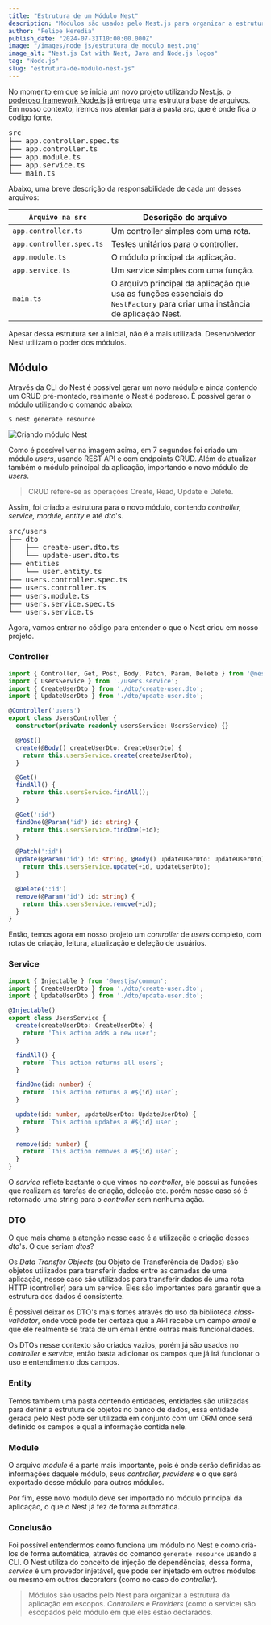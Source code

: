 ```yaml
---
title: "Estrutura de um Módulo Nest"
description: "Módulos são usados pelo Nest.js para organizar a estrutura da aplicação em escopos."
author: "Felipe Heredia"
publish_date: "2024-07-31T10:00:00.000Z"
image: "/images/node_js/estrutura_de_modulo_nest.png"
image_alt: "Nest.js Cat with Nest, Java and Node.js logos"
tag: "Node.js"
slug: "estrutura-de-modulo-nest-js"
---
```


No momento em que se inicia um novo projeto utilizando Nest.js, [o poderoso framework
Node.js](/pt-br/blog/nest-js-poderoso-framework-node-js) já entrega uma estrutura base de arquivos.
Em nosso contexto, iremos nos atentar para a pasta _src_, que é onde fica o código fonte.

<pre class="tree">
src
├── app.controller.spec.ts
├── app.controller.ts
├── app.module.ts
├── app.service.ts
└── main.ts
</pre>

Abaixo, uma breve descrição da responsabilidade de cada um desses arquivos:

| `Arquivo na src`         | Descrição do arquivo                                                                                                           |
| ------------------------ | ------------------------------------------------------------------------------------------------------------------------------ |
| `app.controller.ts`      | Um controller simples com uma rota.                                                                                            |
| `app.controller.spec.ts` | Testes unitários para o controller.                                                                                            |
| `app.module.ts`          | O módulo principal da aplicação.                                                                                               |
| `app.service.ts`         | Um service simples com uma função.                                                                                             |
| `main.ts`                | O arquivo principal da aplicação que usa as funções essenciais do `NestFactory` para criar uma instância de aplicação Nest.    |

Apesar dessa estrutura ser a inicial, não é a mais utilizada. Desenvolvedor Nest utilizam o poder dos módulos.

## Módulo

Através da CLI do Nest é possível gerar um novo módulo e ainda contendo um CRUD pré-montado,
realmente o Nest é poderoso. É possível gerar o módulo utilizando o comando abaixo:

`$ nest generate resource`

![Criando módulo Nest](/images/node_js/estrutura_de_modulo_nest_criando.png)

Como é possível ver na imagem acima, em 7 segundos foi criado um módulo _users_, usando REST API e com endpoints CRUD.
Além de atualizar também o módulo principal da aplicação, importando o novo módulo de _users_.

> CRUD refere-se as operações Create, Read, Update e Delete.

Assim, foi criado a estrutura para o novo módulo, contendo _controller, service, module, entity_ e até _dto_'s.

<pre>
src/users
├── dto
│   ├── create-user.dto.ts
│   └── update-user.dto.ts
├── entities
│   └── user.entity.ts
├── users.controller.spec.ts
├── users.controller.ts
├── users.module.ts
├── users.service.spec.ts
└── users.service.ts
</pre>

Agora, vamos entrar no código para entender o que o Nest criou em nosso projeto.

### Controller

```ts
import { Controller, Get, Post, Body, Patch, Param, Delete } from '@nestjs/common';
import { UsersService } from './users.service';
import { CreateUserDto } from './dto/create-user.dto';
import { UpdateUserDto } from './dto/update-user.dto';

@Controller('users')
export class UsersController {
  constructor(private readonly usersService: UsersService) {}

  @Post()
  create(@Body() createUserDto: CreateUserDto) {
    return this.usersService.create(createUserDto);
  }

  @Get()
  findAll() {
    return this.usersService.findAll();
  }

  @Get(':id')
  findOne(@Param('id') id: string) {
    return this.usersService.findOne(+id);
  }

  @Patch(':id')
  update(@Param('id') id: string, @Body() updateUserDto: UpdateUserDto) {
    return this.usersService.update(+id, updateUserDto);
  }

  @Delete(':id')
  remove(@Param('id') id: string) {
    return this.usersService.remove(+id);
  }
}
```

Então, temos agora em nosso projeto um _controller_ de _users_ completo, com rotas de
criação, leitura, atualização e deleção de usuários.

### Service

```ts
import { Injectable } from '@nestjs/common';
import { CreateUserDto } from './dto/create-user.dto';
import { UpdateUserDto } from './dto/update-user.dto';

@Injectable()
export class UsersService {
  create(createUserDto: CreateUserDto) {
    return 'This action adds a new user';
  }

  findAll() {
    return `This action returns all users`;
  }

  findOne(id: number) {
    return `This action returns a #${id} user`;
  }

  update(id: number, updateUserDto: UpdateUserDto) {
    return `This action updates a #${id} user`;
  }

  remove(id: number) {
    return `This action removes a #${id} user`;
  }
}
```

O _service_ reflete bastante o que vimos no _controller_, ele possui as funções que realizam
as tarefas de criação, deleção etc. porém nesse caso só é retornado uma string para o
_controller_ sem nenhuma ação.

### DTO

O que mais chama a atenção nesse caso é a utilização e criação desses _dto_'s. O que seriam _dtos_?

Os _Data Transfer Objects_ (ou Objeto de Transferência de Dados) são objetos utilizados
para transferir dados entre as camadas de uma aplicação,
nesse caso são utilizados para transferir dados de uma rota HTTP (controller) para um service.
Eles são importantes para garantir que a estrutura dos dados é consistente.

É possível deixar os DTO's mais fortes através do uso da biblioteca _class-validator_,
onde você pode ter certeza que a API recebe um campo _email_ e que ele realmente
se trata de um email entre outras mais funcionalidades.

Os DTOs nesse contexto são criados vazios, porém já são usados no _controller_ e _service_,
então basta adicionar os campos que já irá funcionar o uso e entendimento dos campos.

### Entity

Temos também uma pasta contendo entidades, entidades são utilizadas para definir
a estrutura de objetos no banco de dados, essa entidade gerada pelo Nest
pode ser utilizada em conjunto com um ORM onde será definido os campos e qual a informação contida nele.

### Module

O arquivo _module_ é a parte mais importante, pois é onde serão definidas as informações daquele módulo,
seus _controller, providers_ e o que será exportado desse módulo para outros módulos.

Por fim, esse novo módulo deve ser importado no módulo principal da aplicação, o que o Nest já fez de forma automática.

### Conclusão

Foi possível entendermos como funciona um módulo no Nest e como criá-los de forma automática, através do comando `generate resource` usando a CLI.
O Nest utiliza do conceito de injeção de dependências, dessa forma, _service_ é um provedor injetável, que pode ser injetado em outros módulos
ou mesmo em outros decorators (como no caso do _controller_).

> Módulos são usados pelo Nest para organizar a estrutura da aplicação em escopos.
_Controllers_ e _Providers_ (como o service) são escopados pelo módulo em que eles estão declarados.
